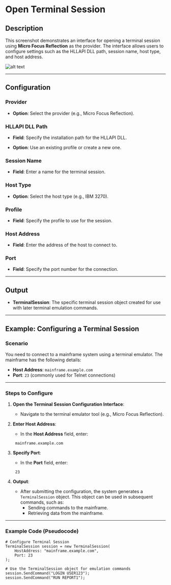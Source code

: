 # Open Terminal Session

## Description

This screenshot demonstrates an interface for opening a terminal session using **Micro Focus Reflection** as the provider. The interface allows users to configure settings such as the HLLAPI DLL path, session name, host type, and host address.

![alt text](../../assets/terminal-emulation/open-termianl-session.png)

---

## Configuration

### Provider

- **Option**: Select the provider (e.g., Micro Focus Reflection).

### HLLAPI DLL Path

- **Field**: Specify the installation path for the HLLAPI DLL.

- **Option**: Use an existing profile or create a new one.

### Session Name

- **Field**: Enter a name for the terminal session.

### Host Type

- **Option**: Select the host type (e.g., IBM 3270).

### Profile

- **Field**: Specify the profile to use for the session.

### Host Address

- **Field**: Enter the address of the host to connect to.

### Port

- **Field**: Specify the port number for the connection.

---

## Output

- **TerminalSession**: The specific terminal session object created for use with later terminal emulation commands.

---

## Example: Configuring a Terminal Session

### Scenario

You need to connect to a mainframe system using a terminal emulator. The mainframe has the following details:

- **Host Address**: `mainframe.example.com`
- **Port**: `23` (commonly used for Telnet connections)

---

### Steps to Configure

1. **Open the Terminal Session Configuration Interface**:
   - Navigate to the terminal emulator tool (e.g., Micro Focus Reflection).

2. **Enter Host Address**:
   - In the **Host Address** field, enter:

    ```plaintext
     mainframe.example.com
    ```

3. **Specify Port**:
   - In the **Port** field, enter:

    ```plaintext
     23
    ```

4. **Output**:
   - After submitting the configuration, the system generates a `TerminalSession` object. This object can be used in subsequent commands, such as:
     - Sending commands to the mainframe.
     - Retrieving data from the mainframe.

---

### Example Code (Pseudocode)

```plaintext
# Configure Terminal Session
TerminalSession session = new TerminalSession(
    HostAddress: "mainframe.example.com",
    Port: 23
);

# Use the TerminalSession object for emulation commands
session.SendCommand("LOGIN USER123");
session.SendCommand("RUN REPORT1");